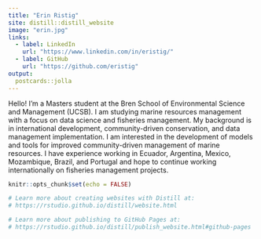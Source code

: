 ```yaml
---
title: "Erin Ristig"
site: distill::distill_website
image: "erin.jpg"
links:
  - label: LinkedIn
    url: "https://www.linkedin.com/in/eristig/"
  - label: GitHub
    url: "https://github.com/eristig"
output:
  postcards::jolla
---
```

 
Hello! I'm a Masters student at the Bren School of Environmental Science and Management (UCSB). I am studying marine resources management with a focus on data science and fisheries management. My background is in international development, community-driven conservation, and data management implementation. I am interested in the development of models and tools for improved community-driven management of marine resources. I have experience working in Ecuador, Argentina, Mexico, Mozambique, Brazil, and Portugal and hope to continue working internationally on fisheries management projects. 


```r
knitr::opts_chunk$set(echo = FALSE)

# Learn more about creating websites with Distill at:
# https://rstudio.github.io/distill/website.html

# Learn more about publishing to GitHub Pages at:
# https://rstudio.github.io/distill/publish_website.html#github-pages

```

